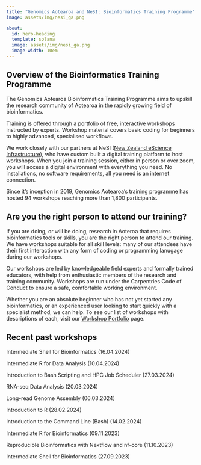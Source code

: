 ```yaml
---
title: "Genomics Aotearoa and NeSI: Bioinformatics Training Programme"
image: assets/img/nesi_ga.png

about:
  id: hero-heading
  template: solana
  image: assets/img/nesi_ga.png
  image-width: 10em
---
```


## Overview of the Bioinformatics Training Programme

The Genomics Aotearoa Bioinformatics Training Programme aims to upskill the research community of Aotearoa in the rapidly growing field of bioinformatics.

Training is offered through a portfolio of free, interactive workshops instructed by experts. Workshop material covers basic coding for beginners to highly advanced, specialised workflows. 

We work closely with our partners at NeSI ([New Zealand eScience Infrastructure](https://www.nesi.org.nz/)), who have custom built a digital training platform to host workshops. When you join a training session, either in person or over zoom, you will access a digital environment with everything you need. No installations, no software requirements, all you need is an internet connection. 

Since it's inception in 2019, Genomics Aotearoa's training programme has hosted 94 workshops reaching more than 1,800 participants.



## Are you the right person to attend our training?

If you are doing, or will be doing, research in Aoteroa that requires bioinformatics tools or skills, you are the right person to attend our training. We have workshops suitable for all skill levels: many of our attendees have their first interaction with any form of coding or programming lanugage during our workshops. 

Our workshops are led by knowledgeable field experts and formally trained educators, with help from enthusiastic members of the research and training community. Workshops are run under the Carpentries Code of Conduct to ensure a safe, comfortable working environment. 

Whether you are an absolute beginner who has not yet started any bioinformatics, or an experienced user looking to start quickly with a specialist method, we can help. To see our list of workshops with descriptions of each, visit our [Workshop Portfolio](portfolio.qmd) page.







## Recent past workshops

Intermediate Shell for Bioinformatics (16.04.2024)

Intermediate R for Data Analysis (10.04.2024)

Introduction to Bash Scripting and HPC Job Scheduler (27.03.2024)

RNA-seq Data Analysis (20.03.2024)

Long-read Genome Assembly (06.03.2024)

Introduction to R (28.02.2024)

Introduction to the Command Line (Bash) (14.02.2024)

Intermediate R for Bioinformatics (09.11.2023)

Reproducible Bioinformatics with Nextflow and nf-core (11.10.2023)

Intermediate Shell for Bioinformatics (27.09.2023)

